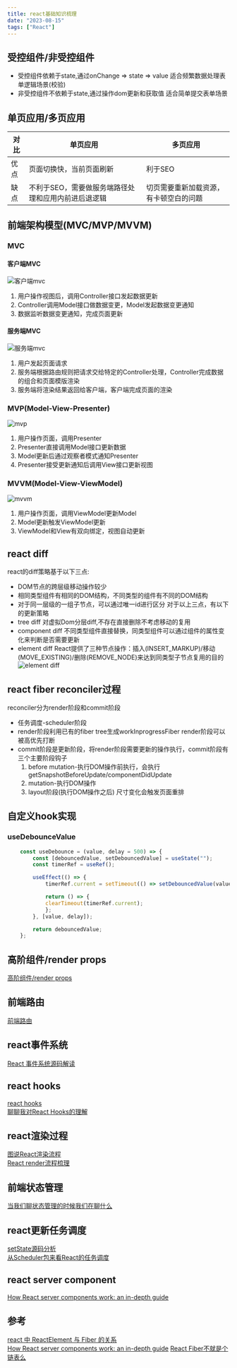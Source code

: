 ```yaml
---
title: react基础知识梳理
date: "2023-08-15"
tags: ["React"]
---
```


## 受控组件/非受控组件

* 受控组件依赖于state,通过onChange => state => value 适合频繁数据处理表单逻辑场景(校验)
* 非受控组件不依赖于state,通过操作dom更新和获取值 适合简单提交表单场景

## 单页应用/多页应用
| 对比 | 单页应用 | 多页应用 |
| ------ | ------ | ------ | 
| 优点 | 页面切换快，当前页面刷新  | 利于SEO |
| 缺点 | 不利于SEO，需要做服务端路径处理和应用内前进后退逻辑 | 切页需要重新加载资源，有卡顿空白的问题 |
 
## 前端架构模型(MVC/MVP/MVVM)

### MVC 
#### 客户端MVC  
![客户端mvc](/static/images/reactStatic/reactBase/mvc.png)  
1. 用户操作视图后，调用Controller接口发起数据更新
2. Controller调用Model接口做数据变更，Model发起数据变更通知
3. 数据监听数据变更通知，完成页面更新

#### 服务端MVC
![服务端mvc](/static/images/reactStatic/reactBase/serverMvc.png)  
1. 用户发起页面请求
2. 服务端根据路由规则把请求交给特定的Controller处理，Controller完成数据的组合和页面模版渲染
3. 服务端将渲染结果返回给客户端，客户端完成页面的渲染

### MVP(Model-View-Presenter)  
![mvp](/static/images/reactStatic/reactBase/mvp.png)  
1. 用户操作页面，调用Presenter
2. Presenter直接调用Model接口更新数据
3. Model更新后通过观察者模式通知Presenter
4. Presenter接受更新通知后调用View接口更新视图

### MVVM(Model-View-ViewModel)   
![mvvm](/static/images/reactStatic/reactBase/mvvm.png)  
1. 用户操作页面，调用ViewModel更新Model
2. Model更新触发ViewModel更新
3. ViewModel和View有双向绑定，视图自动更新

## react diff
react的diff策略基于以下三点:
* DOM节点的跨层级移动操作较少
* 相同类型组件有相同的DOM结构，不同类型的组件有不同的DOM结构
* 对于同一层级的一组子节点，可以通过唯一id进行区分
对于以上三点，有以下的更新策略
* tree diff 对虚拟Dom分层diff,不存在直接删除不考虑移动的复用
* component diff  不同类型组件直接替换，同类型组件可以通过组件的属性变化来判断是否需要更新
* element diff React提供了三种节点操作：插入(INSERT_MARKUP)/移动(MOVE_EXISTING)/删除(REMOVE_NODE)来达到同类型子节点复用的目的
![element diff](/static/images/reactStatic/reactBase/elementDiff.png) 


## react fiber reconciler过程
reconciler分为render阶段和commit阶段
* 任务调度-scheduler阶段  
* render阶段利用已有的fiber tree生成workInprogressFiber render阶段可以被高优先打断
* commit阶段是更新阶段，将render阶段需要更新的操作执行，commit阶段有三个主要阶段钩子
    1. before mutation-执行DOM操作前执行，会执行getSnapshotBeforeUpdate/componentDidUpdate
    2. mutation-执行DOM操作
    3. layout阶段(执行DOM操作之后) 尺寸变化会触发页面重排


## 自定义hook实现

### useDebounceValue

```javascript
    const useDebounce = (value, delay = 500) => {
        const [debouncedValue, setDebouncedValue] = useState("");
        const timerRef = useRef();

        useEffect(() => {
            timerRef.current = setTimeout(() => setDebouncedValue(value), delay);

            return () => {
            clearTimeout(timerRef.current);
            };
        }, [value, delay]);

        return debouncedValue;
    };
```
## 高阶组件/render props
[高阶组件/render props](https://icantunderstand.github.io/blogNew/blog/react/hoc)

## 前端路由
[前端路由](https://icantunderstand.github.io/blogNew/blog/react/history)

## react事件系统
[React 事件系统源码解读](https://icantunderstand.github.io/blogNew/blog/react/reactEvent)

## react hooks
[react hooks](https://icantunderstand.github.io/blog/react-hooks)  
[聊聊我对React Hooks的理解](https://icantunderstand.github.io/blog/thinking-in-react)

## react渲染过程
[图说React渲染流程](https://icantunderstand.github.io/blog/react-render-interpretation)  
[React render流程梳理](https://icantunderstand.github.io/blog/react-render)

## 前端状态管理
[当我们聊状态管理的时候我们在聊什么](https://icantunderstand.github.io/blog/state-control)

## react更新任务调度
[setState源码分析](https://icantunderstand.github.io/blog/react-setstate)  
[从Scheduler包来看React的任务调度](https://icantunderstand.github.io/blog/react-scheduler)

## react server component
[How React server components work: an in-depth guide](https://www.plasmic.app/blog/how-react-server-components-work)

## 参考

[react 中 ReactElement 与 Fiber 的关系](https://juejin.cn/post/7099810539315920926)  
[How React server components work: an in-depth guide](https://www.plasmic.app/blog/how-react-server-components-work) 
[React Fiber不就是个链表么](https://juejin.cn/post/7159118990999191582)  
